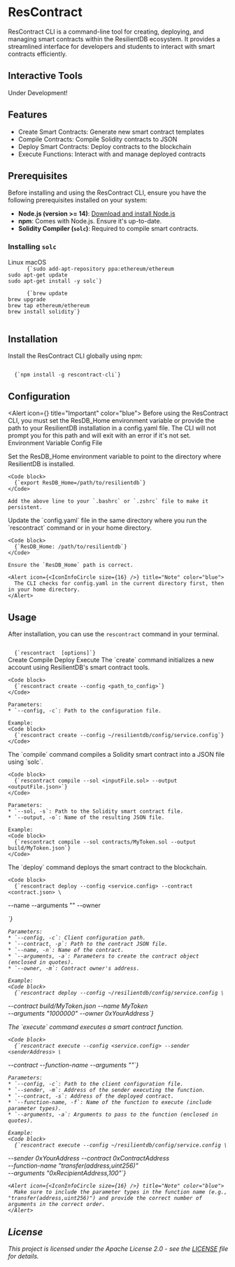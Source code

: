 
# ResContract

ResContract CLI is a command-line tool for creating, deploying, and managing smart contracts within the ResilientDB ecosystem. It provides a streamlined interface for developers and students to interact with smart contracts efficiently.

## Interactive Tools

Under Development!

## Features

* Create Smart Contracts: Generate new smart contract templates
* Compile Contracts: Compile Solidity contracts to JSON
* Deploy Smart Contracts: Deploy contracts to the blockchain
* Execute Functions: Interact with and manage deployed contracts

## Prerequisites

Before installing and using the ResContract CLI, ensure you have the following prerequisites installed on your system:

* **Node.js (version >= 14)**: [Download and install Node.js](https://nodejs.org/en/download/)
* **npm**: Comes with Node.js. Ensure it's up-to-date.
* **Solidity Compiler (`solc`)**: Required to compile smart contracts.

### Installing `solc`

<Tabs defaultValue="linux">
  <TabsList>
    <TabsTab value="linux">Linux</TabsTab>
    <TabsTab value="macos">macOS</TabsTab>
  </TabsList>

  <TabsPanel value="linux">
    <Code block>
      {`sudo add-apt-repository ppa:ethereum/ethereum
sudo apt-get update
sudo apt-get install -y solc`}
    </Code>
  </TabsPanel>

  <TabsPanel value="macos">
    <Code block>
      {`brew update
brew upgrade
brew tap ethereum/ethereum
brew install solidity`}
    </Code>
  </TabsPanel>
</Tabs>

## Installation

Install the ResContract CLI globally using npm:

<Code block>
  {`npm install -g rescontract-cli`}
</Code>

## Configuration

<Alert icon={<IconInfoCircle size={16} />} title="Important" color="blue">
  Before using the ResContract CLI, you must set the ResDB_Home environment variable or provide the path to your ResilientDB installation in a config.yaml file. The CLI will not prompt you for this path and will exit with an error if it's not set.
</Alert>
<br />
<Tabs defaultValue="env">
  <TabsList>
    <TabsTab value="env">Environment Variable</TabsTab>
    <TabsTab value="config">Config File</TabsTab>
  </TabsList>

  <TabsPanel value="env">
    Set the ResDB_Home environment variable to point to the directory where ResilientDB is installed.

    <Code block>
      {`export ResDB_Home=/path/to/resilientdb`}
    </Code>

    Add the above line to your `.bashrc` or `.zshrc` file to make it persistent.
  </TabsPanel>

  <TabsPanel value="config">
    Update the `config.yaml` file in the same directory where you run the `rescontract` command or in your home directory.

    <Code block>
      {`ResDB_Home: /path/to/resilientdb`}
    </Code>

    Ensure the `ResDB_Home` path is correct.

    <Alert icon={<IconInfoCircle size={16} />} title="Note" color="blue">
      The CLI checks for config.yaml in the current directory first, then in your home directory.
    </Alert>
  </TabsPanel>
</Tabs>

## Usage

After installation, you can use the `rescontract` command in your terminal.

<Code block>
  {`rescontract <command> [options]`}
</Code>

<Tabs defaultValue="create">
  <TabsList>
    <TabsTab value="create">Create</TabsTab>
    <TabsTab value="compile">Compile</TabsTab>
    <TabsTab value="deploy">Deploy</TabsTab>
    <TabsTab value="execute">Execute</TabsTab>
  </TabsList>

  <TabsPanel value="create">
    The `create` command initializes a new account using ResilientDB's smart contract tools.

    <Code block>
      {`rescontract create --config <path_to_config>`}
    </Code>

    Parameters:
    * `--config, -c`: Path to the configuration file.

    Example:
    <Code block>
      {`rescontract create --config ~/resilientdb/config/service.config`}
    </Code>
  </TabsPanel>

  <TabsPanel value="compile">
    The `compile` command compiles a Solidity smart contract into a JSON file using `solc`.

    <Code block>
      {`rescontract compile --sol <inputFile.sol> --output <outputFile.json>`}
    </Code>

    Parameters:
    * `--sol, -s`: Path to the Solidity smart contract file.
    * `--output, -o`: Name of the resulting JSON file.

    Example:
    <Code block>
      {`rescontract compile --sol contracts/MyToken.sol --output build/MyToken.json`}
    </Code>
  </TabsPanel>

  <TabsPanel value="deploy">
    The `deploy` command deploys the smart contract to the blockchain.

    <Code block>
      {`rescontract deploy --config <service.config> --contract <contract.json> \
--name <tokenName> --arguments "<parameters>" --owner <address>`}
    </Code>

    Parameters:
    * `--config, -c`: Client configuration path.
    * `--contract, -p`: Path to the contract JSON file.
    * `--name, -n`: Name of the contract.
    * `--arguments, -a`: Parameters to create the contract object (enclosed in quotes).
    * `--owner, -m`: Contract owner's address.

    Example:
    <Code block>
      {`rescontract deploy --config ~/resilientdb/config/service.config \
--contract build/MyToken.json --name MyToken \
--arguments "1000000" --owner 0xYourAddress`}
    </Code>
  </TabsPanel>

  <TabsPanel value="execute">
    The `execute` command executes a smart contract function.

    <Code block>
      {`rescontract execute --config <service.config> --sender <senderAddress> \
--contract <contractAddress> --function-name <functionName> --arguments "<parameters>"`}
    </Code>

    Parameters:
    * `--config, -c`: Path to the client configuration file.
    * `--sender, -m`: Address of the sender executing the function.
    * `--contract, -s`: Address of the deployed contract.
    * `--function-name, -f`: Name of the function to execute (include parameter types).
    * `--arguments, -a`: Arguments to pass to the function (enclosed in quotes).

    Example:
    <Code block>
      {`rescontract execute --config ~/resilientdb/config/service.config \
--sender 0xYourAddress --contract 0xContractAddress \
--function-name "transfer(address,uint256)" \
--arguments "0xRecipientAddress,100"`}
    </Code>

    <Alert icon={<IconInfoCircle size={16} />} title="Note" color="blue">
      Make sure to include the parameter types in the function name (e.g., "transfer(address,uint256)") and provide the correct number of arguments in the correct order.
    </Alert>
  </TabsPanel>
</Tabs>

## License

This project is licensed under the Apache License 2.0 - see the [LICENSE](https://github.com/apache/incubator-resilientdb-ResContract/blob/main/LICENSE) file for details.

<Space h="xl" />
<Divider my="xl" label="Community Feedback" labelPosition="center" />

<Box mb="xl">
  <CommentSection
    pageTitle="ResContract CLI Documentation"
    pageUrl={typeof window !== 'undefined' ? window.location.href : ''}
    repoOwner="apache"
    repoName="incubator-resilientdb-ResContract"
    labels={['user-feedback', 'documentation', 'rescontract']}
    title="Questions or Feedback about ResContract?"
  />
</Box> 